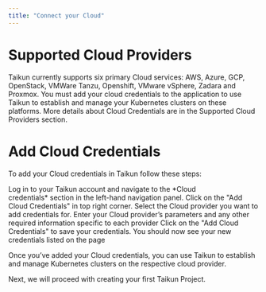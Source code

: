 ```yaml
---
title: "Connect your Cloud"
---
```


# Supported Cloud Providers

Taikun currently supports six primary Cloud services: AWS, Azure, GCP, OpenStack, VMWare Tanzu, Openshift, VMware vSphere, Zadara and Proxmox. You must add your cloud credentials to the application to use Taikun to establish and manage your Kubernetes clusters on these platforms. More details about Cloud Credentials are in the Supported Cloud Providers section.

# Add Cloud Credentials

To add your Cloud credentials in Taikun follow these steps:

<Steps>
  <Step title="First Step">
    Log in to your Taikun account and navigate to the *Cloud credentials* section in the left-hand navigation panel.
  </Step>

  <Step title="Second Step">
    Click on the "Add Cloud Credentials" in top right corner.&#x20;
  </Step>

  <Step title="Third Step">
    Select the Cloud provider you want to add credentials for.
  </Step>

  <Step title="Fourth Step">
    Enter your Cloud provider’s parameters and any other required information specific to each provider
  </Step>

  <Step title="Fifth Step">
    Click on the "Add Cloud Credentials" to save your credentials.
  </Step>

  <Step title="Sixth Step">
    You should now see your new credentials listed on the page
  </Step>
</Steps>

Once you’ve added your Cloud credentials, you can use Taikun to establish and manage Kubernetes clusters on the respective cloud provider.

<Card title="Project Creation" icon="rocket" href="/content/components/card-group">
  Next, we will proceed with creating your first Taikun Project.
</Card>